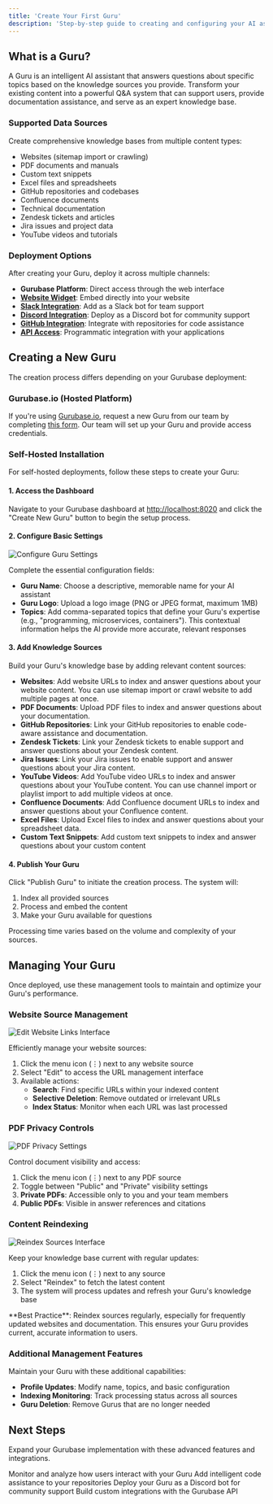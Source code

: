 ```yaml
---
title: 'Create Your First Guru'
description: 'Step-by-step guide to creating and configuring your AI assistant.'
---
```


## What is a Guru?

A Guru is an intelligent AI assistant that answers questions about specific topics based on the knowledge sources you provide. Transform your existing content into a powerful Q&A system that can support users, provide documentation assistance, and serve as an expert knowledge base.

### Supported Data Sources

Create comprehensive knowledge bases from multiple content types:

- Websites (sitemap import or crawling)
- PDF documents and manuals
- Custom text snippets
- Excel files and spreadsheets
- GitHub repositories and codebases
- Confluence documents
- Technical documentation
- Zendesk tickets and articles
- Jira issues and project data
- YouTube videos and tutorials

### Deployment Options

After creating your Guru, deploy it across multiple channels:
- **Gurubase Platform**: Direct access through the web interface
- **[Website Widget](/integrations/website-widget)**: Embed directly into your website
- **[Slack Integration](/integrations/slack-bot)**: Add as a Slack bot for team support
- **[Discord Integration](/integrations/discord-bot)**: Deploy as a Discord bot for community support
- **[GitHub Integration](/integrations/github-bot)**: Integrate with repositories for code assistance
- **[API Access](/api-reference/introduction)**: Programmatic integration with your applications

## Creating a New Guru

The creation process differs depending on your Gurubase deployment:

### Gurubase.io (Hosted Platform)

If you're using [Gurubase.io](https://gurubase.io/), request a new Guru from our team by completing [this form](https://gurubase.io/guru/create). Our team will set up your Guru and provide access credentials.

### Self-Hosted Installation

For self-hosted deployments, follow these steps to create your Guru:

#### 1. Access the Dashboard

Navigate to your Gurubase dashboard at [http://localhost:8020](http://localhost:8020) and click the "Create New Guru" button to begin the setup process.

#### 2. Configure Basic Settings

<Frame>
  <img src="/images/gurubase-create-guru-2.jpg" alt="Configure Guru Settings" />
</Frame>

Complete the essential configuration fields:

- **Guru Name**: Choose a descriptive, memorable name for your AI assistant
- **Guru Logo**: Upload a logo image (PNG or JPEG format, maximum 1MB)
- **Topics**: Add comma-separated topics that define your Guru's expertise (e.g., "programming, microservices, containers"). This contextual information helps the AI provide more accurate, relevant responses

#### 3. Add Knowledge Sources

Build your Guru's knowledge base by adding relevant content sources:
- **Websites**: Add website URLs to index and answer questions about your website content. You can use sitemap import or crawl website to add multiple pages at once.
- **PDF Documents**: Upload PDF files to index and answer questions about your documentation.
- **GitHub Repositories**: Link your GitHub repositories to enable code-aware assistance and documentation.
- **Zendesk Tickets**: Link your Zendesk tickets to enable support and answer questions about your Zendesk content.
- **Jira Issues**: Link your Jira issues to enable support and answer questions about your Jira content.
- **YouTube Videos**: Add YouTube video URLs to index and answer questions about your YouTube content. You can use channel import or playlist import to add multiple videos at once.
- **Confluence Documents**: Add Confluence document URLs to index and answer questions about your Confluence content.
- **Excel Files**: Upload Excel files to index and answer questions about your spreadsheet data.
- **Custom Text Snippets**: Add custom text snippets to index and answer questions about your custom content



#### 4. Publish Your Guru

Click "Publish Guru" to initiate the creation process. The system will:
1. Index all provided sources
2. Process and embed the content
3. Make your Guru available for questions

Processing time varies based on the volume and complexity of your sources.

## Managing Your Guru

Once deployed, use these management tools to maintain and optimize your Guru's performance.

### Website Source Management

<Frame>
  <img src="/images/gurubase-edit-website-links.jpg" alt="Edit Website Links Interface" />
</Frame>

Efficiently manage your website sources:

1. Click the menu icon (⋮) next to any website source
2. Select "Edit" to access the URL management interface
3. Available actions:
   - **Search**: Find specific URLs within your indexed content
   - **Selective Deletion**: Remove outdated or irrelevant URLs
   - **Index Status**: Monitor when each URL was last processed

### PDF Privacy Controls

<Frame>
  <img src="/images/gurubase-change-pdf-privacy.jpg" alt="PDF Privacy Settings" />
</Frame>

Control document visibility and access:

1. Click the menu icon (⋮) next to any PDF source
2. Toggle between "Public" and "Private" visibility settings
3. **Private PDFs**: Accessible only to you and your team members
4. **Public PDFs**: Visible in answer references and citations

### Content Reindexing

<Frame>
  <img src="/images/gurubase-reindex.jpg" alt="Reindex Sources Interface" />
</Frame>

Keep your knowledge base current with regular updates:

1. Click the menu icon (⋮) next to any source
2. Select "Reindex" to fetch the latest content
3. The system will process updates and refresh your Guru's knowledge base

<Note>
  **Best Practice**: Reindex sources regularly, especially for frequently updated websites and documentation. This ensures your Guru provides current, accurate information to users.
</Note>

### Additional Management Features

Maintain your Guru with these additional capabilities:
- **Profile Updates**: Modify name, topics, and basic configuration
- **Indexing Monitoring**: Track processing status across all sources
- **Guru Deletion**: Remove Gurus that are no longer needed

## Next Steps

Expand your Gurubase implementation with these advanced features and integrations.

<CardGroup cols={2}>
  <Card
    title="Analyze Usage Patterns"
    icon="chart-simple"
    href="/guides/analyze-usage"
  >
    Monitor and analyze how users interact with your Guru
  </Card>
  <Card
    title="GitHub Integration"
    icon="github"
    href="/integrations/github-bot"
  >
    Add intelligent code assistance to your repositories
  </Card>
  <Card
    title="Discord Community Bot"
    icon="discord"
    href="/integrations/discord-bot"
  >
    Deploy your Guru as a Discord bot for community support
  </Card>
  <Card
    title="API Integration"
    icon="plug"
    href="/api-reference/introduction"
  >
    Build custom integrations with the Gurubase API
  </Card>
</CardGroup>
